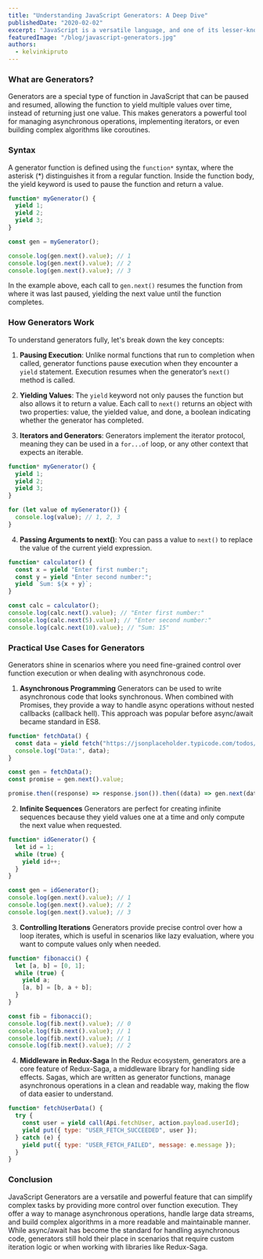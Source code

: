 ```yaml
---
title: "Understanding JavaScript Generators: A Deep Dive"
publishedDate: "2020-02-02"
excerpt: "JavaScript is a versatile language, and one of its lesser-known yet powerful features is Generators. Introduced in ECMAScript 6 (ES6), Generators provide a unique way to handle functions, offering more control over the execution flow. In this blog, we'll explore what generators are, how they work, and practical use cases."
featuredImage: "/blog/javascript-generators.jpg"
authors:
  - kelvinkipruto
---
```


### What are Generators?

Generators are a special type of function in JavaScript that can be paused and resumed, allowing the function to yield multiple values over time, instead of returning just one value. This makes generators a powerful tool for managing asynchronous operations, implementing iterators, or even building complex algorithms like coroutines.

### Syntax

A generator function is defined using the `function*` syntax, where the asterisk (\*) distinguishes it from a regular function. Inside the function body, the yield keyword is used to pause the function and return a value.

```js showLineNumbers {1-3,4} caption="Caption is here" title="Title is here"
function* myGenerator() {
  yield 1;
  yield 2;
  yield 3;
}

const gen = myGenerator();

console.log(gen.next().value); // 1
console.log(gen.next().value); // 2
console.log(gen.next().value); // 3
```

In the example above, each call to `gen.next()` resumes the function from where it was last paused, yielding the next value until the function completes.

### How Generators Work

To understand generators fully, let's break down the key concepts:

1. **Pausing Execution**: Unlike normal functions that run to completion when called, generator functions pause execution when they encounter a `yield` statement. Execution resumes when the generator’s `next()` method is called.

2. **Yielding Values**: The `yield` keyword not only pauses the function but also allows it to return a value. Each call to `next()` returns an object with two properties: value, the yielded value, and done, a boolean indicating whether the generator has completed.

3. **Iterators and Generators**: Generators implement the iterator protocol, meaning they can be used in a `for...of` loop, or any other context that expects an iterable.

```javascript
function* myGenerator() {
  yield 1;
  yield 2;
  yield 3;
}

for (let value of myGenerator()) {
  console.log(value); // 1, 2, 3
}
```

4. **Passing Arguments to next()**: You can pass a value to `next()` to replace the value of the current yield expression.

```javascript
function* calculator() {
  const x = yield "Enter first number:";
  const y = yield "Enter second number:";
  yield `Sum: ${x + y}`;
}

const calc = calculator();
console.log(calc.next().value); // "Enter first number:"
console.log(calc.next(5).value); // "Enter second number:"
console.log(calc.next(10).value); // "Sum: 15"
```

### Practical Use Cases for Generators

Generators shine in scenarios where you need fine-grained control over function execution or when dealing with asynchronous code.

1. **Asynchronous Programming**
   Generators can be used to write asynchronous code that looks synchronous. When combined with Promises, they provide a way to handle async operations without nested callbacks (callback hell). This approach was popular before async/await became standard in ES8.

```javascript
function* fetchData() {
  const data = yield fetch("https://jsonplaceholder.typicode.com/todos/1");
  console.log("Data:", data);
}

const gen = fetchData();
const promise = gen.next().value;

promise.then((response) => response.json()).then((data) => gen.next(data));
```

2. **Infinite Sequences**
   Generators are perfect for creating infinite sequences because they yield values one at a time and only compute the next value when requested.

```javascript
function* idGenerator() {
  let id = 1;
  while (true) {
    yield id++;
  }
}

const gen = idGenerator();
console.log(gen.next().value); // 1
console.log(gen.next().value); // 2
console.log(gen.next().value); // 3
```

3. **Controlling Iterations**
   Generators provide precise control over how a loop iterates, which is useful in scenarios like lazy evaluation, where you want to compute values only when needed.

```javascript
function* fibonacci() {
  let [a, b] = [0, 1];
  while (true) {
    yield a;
    [a, b] = [b, a + b];
  }
}

const fib = fibonacci();
console.log(fib.next().value); // 0
console.log(fib.next().value); // 1
console.log(fib.next().value); // 1
console.log(fib.next().value); // 2
```

4. **Middleware in Redux-Saga**
   In the Redux ecosystem, generators are a core feature of Redux-Saga, a middleware library for handling side effects. Sagas, which are written as generator functions, manage asynchronous operations in a clean and readable way, making the flow of data easier to understand.

```javascript
function* fetchUserData() {
  try {
    const user = yield call(Api.fetchUser, action.payload.userId);
    yield put({ type: "USER_FETCH_SUCCEEDED", user });
  } catch (e) {
    yield put({ type: "USER_FETCH_FAILED", message: e.message });
  }
}
```

### Conclusion

JavaScript Generators are a versatile and powerful feature that can simplify complex tasks by providing more control over function execution. They offer a way to manage asynchronous operations, handle large data streams, and build complex algorithms in a more readable and maintainable manner. While async/await has become the standard for handling asynchronous code, generators still hold their place in scenarios that require custom iteration logic or when working with libraries like Redux-Saga.
